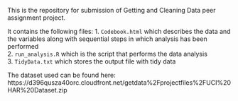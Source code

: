 This is the repository for submission of Getting and Cleaning Data peer assignment project.  

It contains the following files: 
1. `Codebook.html` which describes the data and the variables along with sequential steps in which analysis has been performed  
2. `run_analysis.R` which is the script that performs the data analysis  
3. `TidyData.txt` which stores the output file with tidy data 

The dataset used can be found here:
https://d396qusza40orc.cloudfront.net/getdata%2Fprojectfiles%2FUCI%20HAR%20Dataset.zip